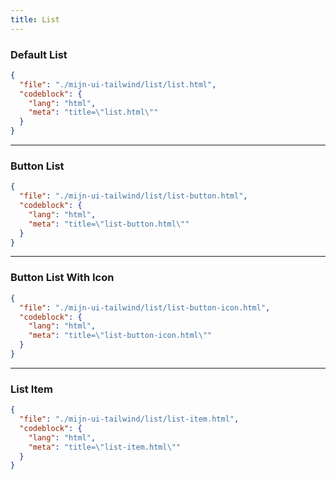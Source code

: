 ```yaml
---
title: List
---
```


### Default List

<TWComponentPreview src="/list/list" />

```json doc-gen:file
{
  "file": "./mijn-ui-tailwind/list/list.html",
  "codeblock": {
    "lang": "html",
    "meta": "title=\"list.html\""
  }
}
```

---

### Button List

<TWComponentPreview src="/list/list-button" />

```json doc-gen:file
{
  "file": "./mijn-ui-tailwind/list/list-button.html",
  "codeblock": {
    "lang": "html",
    "meta": "title=\"list-button.html\""
  }
}
```

---

### Button List With Icon

<TWComponentPreview src="/list/list-button-icon" />

```json doc-gen:file
{
  "file": "./mijn-ui-tailwind/list/list-button-icon.html",
  "codeblock": {
    "lang": "html",
    "meta": "title=\"list-button-icon.html\""
  }
}
```

---

### List Item

<TWComponentPreview src="/list/list-item" />

```json doc-gen:file
{
  "file": "./mijn-ui-tailwind/list/list-item.html",
  "codeblock": {
    "lang": "html",
    "meta": "title=\"list-item.html\""
  }
}
```
